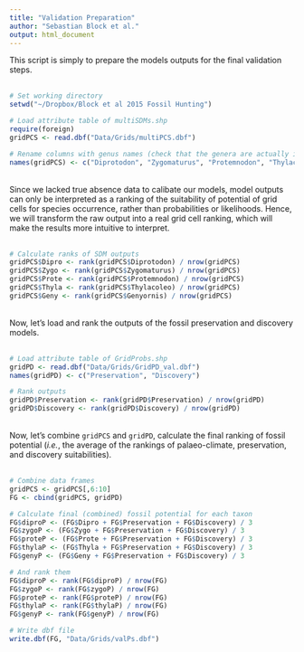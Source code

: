 ```yaml
---
title: "Validation Preparation"
author: "Sebastian Block et al."
output: html_document
---
```


This script is simply to prepare the models outputs for the final validation steps. <br><br>

```r
# Set working directory
setwd("~/Dropbox/Block et al 2015 Fossil Hunting") 

# Load attribute table of multiSDMs.shp
require(foreign)
gridPCS <- read.dbf("Data/Grids/multiPCS.dbf")

# Rename columns with genus names (check that the genera are actually in this order)
names(gridPCS) <- c("Diprotodon", "Zygomaturus", "Protemnodon", "Thylacoleo", "Genyornis")
```

<br>
Since we lacked true absence data to calibate our models, model outputs can only be interpreted as a ranking of the suitability of potential of grid cells for species occurrence, rather than probabilities or likelihoods. Hence, we will transform the raw output into a real grid cell ranking, which will make the results more intuitive to interpret. <br> <br>

```r
# Calculate ranks of SDM outputs
gridPCS$Dipro <- rank(gridPCS$Diprotodon) / nrow(gridPCS)
gridPCS$Zygo <- rank(gridPCS$Zygomaturus) / nrow(gridPCS)
gridPCS$Prote <- rank(gridPCS$Protemnodon) / nrow(gridPCS)
gridPCS$Thyla <- rank(gridPCS$Thylacoleo) / nrow(gridPCS)
gridPCS$Geny <- rank(gridPCS$Genyornis) / nrow(gridPCS)
```

<br>
Now, let's load and rank the outputs of the fossil preservation and discovery models. <br><br>

```r
# Load attribute table of GridProbs.shp
gridPD <- read.dbf("Data/Grids/GridPD_val.dbf")
names(gridPD) <- c("Preservation", "Discovery")

# Rank outputs
gridPD$Preservation <- rank(gridPD$Preservation) / nrow(gridPD)
gridPD$Discovery <- rank(gridPD$Discovery) / nrow(gridPD)
```

<br>
Now, let's combine `gridPCS` and `gridPD`, calculate the final ranking of fossil potential (*i.e.*, the average of the rankings of palaeo-climate, preservation, and discovery suitabilities). <br><br>

```r
# Combine data frames
gridPCS <- gridPCS[,6:10]
FG <- cbind(gridPCS, gridPD)

# Calculate final (combined) fossil potential for each taxon
FG$diproP <- (FG$Dipro + FG$Preservation + FG$Discovery) / 3
FG$zygoP <- (FG$Zygo + FG$Preservation + FG$Discovery) / 3
FG$proteP <- (FG$Prote + FG$Preservation + FG$Discovery) / 3
FG$thylaP <- (FG$Thyla + FG$Preservation + FG$Discovery) / 3
FG$genyP <- (FG$Geny + FG$Preservation + FG$Discovery) / 3

# And rank them
FG$diproP <- rank(FG$diproP) / nrow(FG)
FG$zygoP <- rank(FG$zygoP) / nrow(FG)
FG$proteP <- rank(FG$proteP) / nrow(FG)
FG$thylaP <- rank(FG$thylaP) / nrow(FG)
FG$genyP <- rank(FG$genyP) / nrow(FG)
```



```r
# Write dbf file 
write.dbf(FG, "Data/Grids/valPs.dbf")
```

